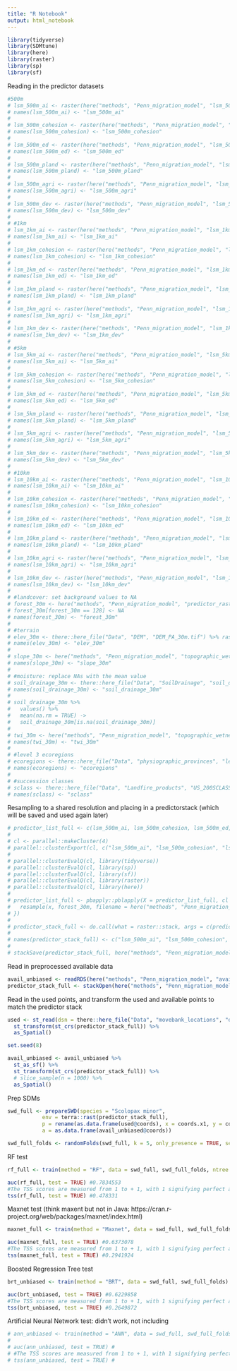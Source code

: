 ```yaml
---
title: "R Notebook"
output: html_notebook
---
```

```r
library(tidyverse)
library(SDMtune)
library(here)
library(raster)
library(sp)
library(sf)
```

Reading in the predictor datasets
```r
#500m
# lsm_500m_ai <- raster(here("methods", "Penn_migration_model", "lsm_500m", "lsm_ai_30m_500m_5070.tif"))
# names(lsm_500m_ai) <- "lsm_500m_ai"
# 
# lsm_500m_cohesion <- raster(here("methods", "Penn_migration_model", "lsm_500m", "lsm_cohesion_30m_500m_5070.tif"))
# names(lsm_500m_cohesion) <- "lsm_500m_cohesion"
# 
# lsm_500m_ed <- raster(here("methods", "Penn_migration_model", "lsm_500m", "lsm_ed_30m_500m_5070.tif"))
# names(lsm_500m_ed) <- "lsm_500m_ed"
# 
# lsm_500m_pland <- raster(here("methods", "Penn_migration_model", "lsm_500m", "lsm_pland_30m_500m_5070.tif"))
# names(lsm_500m_pland) <- "lsm_500m_pland"
# 
# lsm_500m_agri <- raster(here("methods", "Penn_migration_model", "lsm_500m", "lsm_agri_30m_500m_5070.tif"))
# names(lsm_500m_agri) <- "lsm_500m_agri"
# 
# lsm_500m_dev <- raster(here("methods", "Penn_migration_model", "lsm_500m", "lsm_dev_30m_500m_5070.tif"))
# names(lsm_500m_dev) <- "lsm_500m_dev"
# 
# #1km
# lsm_1km_ai <- raster(here("methods", "Penn_migration_model", "lsm_1km", "lsm_ai_90m_1km_5070.tif"))
# names(lsm_1km_ai) <- "lsm_1km_ai"
# 
# lsm_1km_cohesion <- raster(here("methods", "Penn_migration_model", "lsm_1km", "lsm_cohesion_90m_1km_5070.tif"))
# names(lsm_1km_cohesion) <- "lsm_1km_cohesion"
# 
# lsm_1km_ed <- raster(here("methods", "Penn_migration_model", "lsm_1km", "lsm_ed_90m_1km_5070.tif"))
# names(lsm_1km_ed) <- "lsm_1km_ed"
# 
# lsm_1km_pland <- raster(here("methods", "Penn_migration_model", "lsm_1km", "lsm_pland_90m_1km_5070.tif"))
# names(lsm_1km_pland) <- "lsm_1km_pland"
# 
# lsm_1km_agri <- raster(here("methods", "Penn_migration_model", "lsm_1km", "lsm_agri_90m_1km_5070.tif"))
# names(lsm_1km_agri) <- "lsm_1km_agri"
# 
# lsm_1km_dev <- raster(here("methods", "Penn_migration_model", "lsm_1km", "lsm_dev_90m_1km_5070.tif"))
# names(lsm_1km_dev) <- "lsm_1km_dev"
# 
# #5km
# lsm_5km_ai <- raster(here("methods", "Penn_migration_model", "lsm_5km", "lsm_ai_90m_5km_5070.tif"))
# names(lsm_5km_ai) <- "lsm_5km_ai"
# 
# lsm_5km_cohesion <- raster(here("methods", "Penn_migration_model", "lsm_5km", "lsm_cohesion_90m_5km_5070.tif"))
# names(lsm_5km_cohesion) <- "lsm_5km_cohesion"
# 
# lsm_5km_ed <- raster(here("methods", "Penn_migration_model", "lsm_5km", "lsm_ed_90m_5km_5070.tif"))
# names(lsm_5km_ed) <- "lsm_5km_ed"
# 
# lsm_5km_pland <- raster(here("methods", "Penn_migration_model", "lsm_5km", "lsm_pland_90m_5km_5070.tif"))
# names(lsm_5km_pland) <- "lsm_5km_pland"
# 
# lsm_5km_agri <- raster(here("methods", "Penn_migration_model", "lsm_5km", "lsm_agri_90m_5km_5070.tif"))
# names(lsm_5km_agri) <- "lsm_5km_agri"
# 
# lsm_5km_dev <- raster(here("methods", "Penn_migration_model", "lsm_5km", "lsm_dev_90m_5km_5070.tif"))
# names(lsm_5km_dev) <- "lsm_5km_dev"
# 
# #10km
# lsm_10km_ai <- raster(here("methods", "Penn_migration_model", "lsm_10km", "lsm_ai_90m_10km_5070.tif"))
# names(lsm_10km_ai) <- "lsm_10km_ai"
# 
# lsm_10km_cohesion <- raster(here("methods", "Penn_migration_model", "lsm_10km", "lsm_cohesion_90m_10km_5070.tif"))
# names(lsm_10km_cohesion) <- "lsm_10km_cohesion"
# 
# lsm_10km_ed <- raster(here("methods", "Penn_migration_model", "lsm_10km", "lsm_ed_90m_10km_5070.tif"))
# names(lsm_10km_ed) <- "lsm_10km_ed"
# 
# lsm_10km_pland <- raster(here("methods", "Penn_migration_model", "lsm_10km", "lsm_pland_90m_10km_5070.tif"))
# names(lsm_10km_pland) <- "lsm_10km_pland"
# 
# lsm_10km_agri <- raster(here("methods", "Penn_migration_model", "lsm_10km", "lsm_agri_90m_10km_5070.tif"))
# names(lsm_10km_agri) <- "lsm_10km_agri"
# 
# lsm_10km_dev <- raster(here("methods", "Penn_migration_model", "lsm_10km", "lsm_dev_90m_10km_5070.tif"))
# names(lsm_10km_dev) <- "lsm_10km_dev"
# 
# #landcover: set background values to NA
# forest_30m <- here("methods", "Penn_migration_model", "predictor_rasters", "nlcd2016_forestpatches.tif") %>% raster()
# forest_30m[forest_30m == 128] <- NA
# names(forest_30m) <- "forest_30m"
# 
# #terrain
# elev_30m <- there::here_file("Data", "DEM", "DEM_PA_30m.tif") %>% raster()
# names(elev_30m) <- "elev_30m"
# 
# slope_30m <- here("methods", "Penn_migration_model", "topographic_wetness_index", "DEM_PA_30slope.tif") %>% raster()
# names(slope_30m) <- "slope_30m"
# 
# #moisture: replace NAs with the mean value
# soil_drainage_30m <- there::here_file("Data", "SoilDrainage", "soil_drainage_5070.tif") %>% raster()
# names(soil_drainage_30m) <- "soil_drainage_30m"
# 
# soil_drainage_30m %>%
#   values() %>%
#   mean(na.rm = TRUE) ->
#   soil_drainage_30m[is.na(soil_drainage_30m)]
# 
# twi_30m <- here("methods", "Penn_migration_model", "topographic_wetness_index", "DEM_PA_30m_twi.tif") %>% raster()
# names(twi_30m) <- "twi_30m"
# 
# #level 3 ecoregions
# ecoregions <- there::here_file("Data", "physiographic_provinces", "level_iii_ecoregions_pa.tif") %>% raster()
# names(ecoregions) <- "ecoregions"
# 
# #succession classes
# sclass <- there::here_file("Data", "Landfire_products", "US_200SCLASS", "us_200sclass_pa.tif") %>% raster()
# names(sclass) <- "sclass"
```

Resampling to a shared resolution and placing in a predictorstack (which will be saved and used again later)
```r
# predictor_list_full <- c(lsm_500m_ai, lsm_500m_cohesion, lsm_500m_ed, lsm_500m_pland, lsm_500m_agri, lsm_500m_dev, lsm_1km_ai, lsm_1km_cohesion, lsm_1km_ed, lsm_1km_pland, lsm_1km_agri, lsm_1km_dev, lsm_5km_ai, lsm_5km_cohesion, lsm_5km_ed, lsm_5km_pland, lsm_5km_agri, lsm_5km_dev, lsm_10km_ai, lsm_10km_cohesion, lsm_10km_ed, lsm_10km_pland, lsm_10km_agri, lsm_10km_dev, forest_30m, elev_30m, slope_30m, soil_drainage_30m, twi_30m, ecoregions, sclass)
# 
# cl <- parallel::makeCluster(4)
# parallel::clusterExport(cl, c("lsm_500m_ai", "lsm_500m_cohesion", "lsm_500m_ed", "lsm_500m_pland", "lsm_500m_agri", "lsm_500m_dev", "lsm_1km_ai", "lsm_1km_cohesion", "lsm_1km_ed", "lsm_1km_pland", "lsm_1km_agri", "lsm_1km_dev", "lsm_5km_ai", "lsm_5km_cohesion", "lsm_5km_ed", "lsm_5km_pland", "lsm_5km_agri", "lsm_5km_dev", "lsm_10km_ai", "lsm_10km_cohesion", "lsm_10km_ed", "lsm_10km_pland", "lsm_10km_agri", "lsm_10km_dev", "forest_30m", "elev_30m", "slope_30m", "soil_drainage_30m", "twi_30m", "ecoregions", "sclass", "predictor_list_full"))
# 
# parallel::clusterEvalQ(cl, library(tidyverse))
# parallel::clusterEvalQ(cl, library(sp))
# parallel::clusterEvalQ(cl, library(sf))
# parallel::clusterEvalQ(cl, library(raster))
# parallel::clusterEvalQ(cl, library(here))
# 
# predictor_list_full <- pbapply::pblapply(X = predictor_list_full, cl = cl, FUN = function(x){
#   resample(x, forest_30m, filename = here("methods", "Penn_migration_model", "predictor_rasters_resampled", paste0(names(x), ".grd")), overwrite = TRUE)
# })
# 
# predictor_stack_full <- do.call(what = raster::stack, args = c(predictor_list_full, quick = FALSE))
# 
# names(predictor_stack_full) <- c("lsm_500m_ai", "lsm_500m_cohesion", "lsm_500m_ed", "lsm_500m_pland", "lsm_500m_agri", "lsm_500m_dev", "lsm_1km_ai", "lsm_1km_cohesion", "lsm_1km_ed", "lsm_1km_pland", "lsm_1km_agri", "lsm_1km_dev", "lsm_5km_ai", "lsm_5km_cohesion", "lsm_5km_ed", "lsm_5km_pland", "lsm_5km_agri", "lsm_5km_dev", "lsm_10km_ai", "lsm_10km_cohesion", "lsm_10km_ed", "lsm_10km_pland", "lsm_10km_agri", "lsm_10km_dev", "forest_30m", "elev_30m", "slope_30m", "soil_drainage_30m", "twi_30m", "ecoregions", "sclass")
# 
# stackSave(predictor_stack_full, here("methods", "Penn_migration_model", "predictor_stack_full_mig.stk"))
```

Read in preprocessed available data
```r
avail_unbiased <- readRDS(here("methods", "Penn_migration_model", "avail_unbiased.rds"))
predictor_stack_full <- stackOpen(here("methods", "Penn_migration_model", "predictor_stack_full_mig.stk"))
```

Read in the used points, and transform the used and available points to match the predictor stack
```r
used <- st_read(dsn = there::here_file("Data", "movebank_locations", "dispersing_points_pa_6_2_2021.shp")) %>% 
  st_transform(st_crs(predictor_stack_full)) %>% 
  as_Spatial() 

set.seed(8)

avail_unbiased <- avail_unbiased %>%
  st_as_sf() %>% 
  st_transform(st_crs(predictor_stack_full)) %>% 
  # slice_sample(n = 1000) %>% 
  as_Spatial()
```

Prep SDMs
```r
swd_full <- prepareSWD(species = "Scolopax minor", 
           env = terra::rast(predictor_stack_full), 
           p = rename(as.data.frame(used@coords), x = coords.x1, y = coords.x2), 
           a = as.data.frame(avail_unbiased@coords))

swd_full_folds <- randomFolds(swd_full, k = 5, only_presence = TRUE, seed = 8)
```

RF test
```r
rf_full <- train(method = "RF", data = swd_full, swd_full_folds, ntree = 2000)

auc(rf_full, test = TRUE) #0.7834553
#The TSS scores are measured from 1 to + 1, with 1 signifying perfect agreement and 0.60 to 0.90 suggesting good to excellent model performance (Allouche et al.
tss(rf_full, test = TRUE) #0.478331
```

Maxnet test (think maxent but not in Java: https://cran.r-project.org/web/packages/maxnet/index.html)
```r
maxnet_full <- train(method = "Maxnet", data = swd_full, swd_full_folds)

auc(maxnet_full, test = TRUE) #0.6373078
#The TSS scores are measured from 1 to + 1, with 1 signifying perfect agreement and 0.60 to 0.90 suggesting good to excellent model performance (Allouche et al.
tss(maxnet_full, test = TRUE) #0.2941924
```

Boosted Regression Tree test
```r
brt_unbiased <- train(method = "BRT", data = swd_full, swd_full_folds)

auc(brt_unbiased, test = TRUE) #0.6229858
#The TSS scores are measured from 1 to + 1, with 1 signifying perfect agreement and 0.60 to 0.90 suggesting good to excellent model performance (Allouche et al.
tss(brt_unbiased, test = TRUE) #0.2649872
```

Artificial Neural Network test: didn't work, not including
```r
# ann_unbiased <- train(method = "ANN", data = swd_full, swd_full_folds, size = 30) #
# 
# auc(ann_unbiased, test = TRUE) #
# #The TSS scores are measured from 1 to + 1, with 1 signifying perfect agreement and 0.60 to 0.90 suggesting good to excellent model performance (Allouche et al.
# tss(ann_unbiased, test = TRUE) #
```
